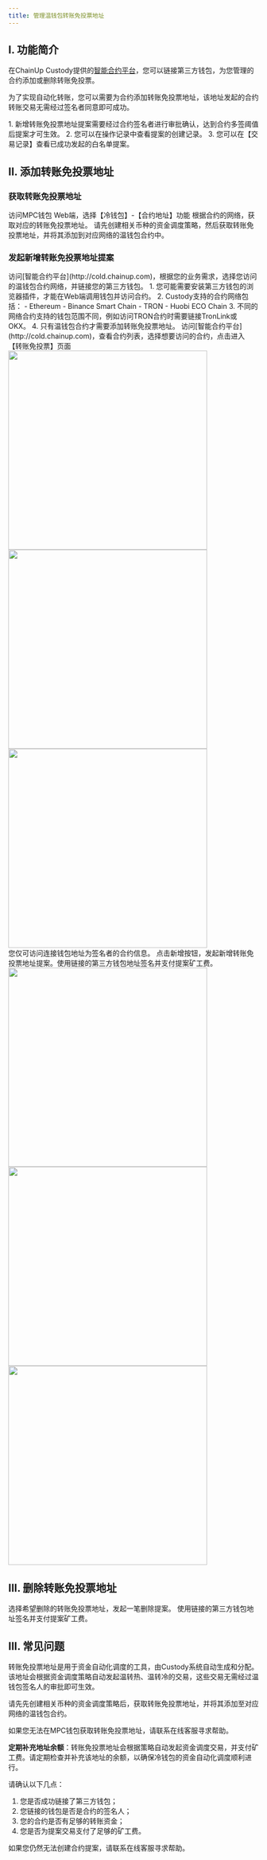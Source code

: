 ```yaml
---
title: 管理温钱包转账免投票地址
---
```


## I. 功能简介

在ChainUp Custody提供的[智能合约平台](http://cold.chainup.com)，您可以链接第三方钱包，为您管理的合约添加或删除转账免投票。

为了实现自动化转账，您可以需要为合约添加转账免投票地址，该地址发起的合约转账交易无需经过签名者同意即可成功。


<Tip>
1. 新增转账免投票地址提案需要经过合约签名者进行审批确认，达到合约多签阈值后提案才可生效。
2. 您可以在操作记录中查看提案的创建记录。
3. 您可以在【交易记录】查看已成功发起的白名单提案。
</Tip>

## II. 添加转账免投票地址

### 获取转账免投票地址

<Steps>
<Step title="登陆MPC Web端">
    访问MPC钱包 Web端，选择【冷钱包】-【合约地址】功能
</Step>
<Step title="选择合约对应网络，获取地址">
    根据合约的网络，获取对应的转账免投票地址。

<Tip>
请先创建相关币种的资金调度策略，然后获取转账免投票地址，并将其添加到对应网络的温钱包合约中。
</Tip>

</Step>

</Steps>




### 发起新增转账免投票地址提案

<Steps>
<Step title="选择网络并连接钱包">
    访问[智能合约平台](http://cold.chainup.com)，根据您的业务需求，选择您访问的温钱包合约网络，并链接您的第三方钱包。
<Tip>
1. 您可能需要安装第三方钱包的浏览器插件，才能在Web端调用钱包并访问合约。
2. Custody支持的合约网络包括：
   - Ethereum
   - Binance Smart Chain
   - TRON
   - Huobi ECO Chain
3. 不同的网络合约支持的钱包范围不同，例如访问TRON合约时需要链接TronLink或OKX。
4. 只有温钱包合约才需要添加转账免投票地址。
</Tip>





</Step>
<Step title="选择合约">
 访问[智能合约平台](http://cold.chainup.com)，查看合约列表，选择想要访问的合约，点击进入【转账免投票】页面

<div className="w-full flex items-center justify-center">
    <CardGroup cols={3}>
    <img src="/images/user-guide/startcreatecontractcn.png" width="400"/>
    <img src="/images/user-guide/selectwalletcn.jpeg" width="400"/>
    <img src="/images/user-guide/contractlistcn.jpeg" width="400"/>
    </CardGroup>
</div>


<Tip>
您仅可访问连接钱包地址为签名者的合约信息。
</Tip>

</Step>
<Step title="新增转账免投票地址">
    点击新增按钮，发起新增转账免投票地址提案。使用链接的第三方钱包地址签名并支付提案矿工费。

<div className="w-full flex items-center justify-center">
    <CardGroup cols={3}>
    <img src="/images/user-guide/votrfree1cn.jpeg" width="400"/>
    <img src="/images/user-guide/vorefree2cn.jpeg" width="400"/>
    <img src="/images/user-guide/votefree3cn.jpeg" width="400"/>
    </CardGroup>
</div>




</Step>
</Steps>



## III. 删除转账免投票地址
<Steps>
<Step title="选择转账免投票地址">
   选择希望删除的转账免投票地址，发起一笔删除提案。

</Step>
<Step title="确认提案信息并签名">
 使用链接的第三方钱包地址签名并支付提案矿工费。

</Step>

</Steps>



##  III. 常见问题

<Accordion title="什么是转账免投票地址？">
转账免投票地址是用于资金自动化调度的工具，由Custody系统自动生成和分配。该地址会根据资金调度策略自动发起温转热、温转冷的交易，这些交易无需经过温钱包签名人的审批即可生效。

请先先创建相关币种的资金调度策略后，获取转账免投票地址，并将其添加至对应网络的温钱包合约。

如果您无法在MPC钱包获取转账免投票地址，请联系在线客服寻求帮助。
</Accordion>


<Accordion title="如何管理转账免投票地址？">

**定期补充地址余额**：转账免投票地址会根据策略自动发起资金调度交易，并支付矿工费。请定期检查并补充该地址的余额，以确保冷钱包的资金自动化调度顺利进行。

</Accordion>

<Accordion title="为什么我无法修改转账免投票地址？">
请确认以下几点：

1. 您是否成功链接了第三方钱包；
2. 您链接的钱包是否是合约的签名人；
3. 您的合约是否有足够的转账资金；
4. 您是否为提案交易支付了足够的矿工费。

如果您仍然无法创建合约提案，请联系在线客服寻求帮助。
</Accordion>

